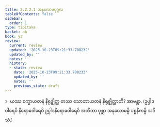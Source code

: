 ```yaml
---
title: 2.2.2.1 အနုလောမပုဂ္ဂလ
tableOfContents: false
sidebar:
  order: 1
type: tipitaka
basket: ab
book: y3
review:
  current: review
  updated: '2025-10-23T09:21:33.788232'
  updated_by: ''
  notes: ''
  history:
  - state: review
    date: '2025-10-23T09:21:33.788232'
    updated_by: ''
    notes: ''
    previous_state: draft
---
```



<ReviewStatus review={frontmatter.review} showDetails={true} />

<HypothesisAnnotation frontmatter={frontmatter} />

<DynamicBreadcrumb />

<Division number="132" book="y3" e="ch" v="33" p="136">

<Paragraph number="1131" book="y3">
»  ယဿ စက္ခာယတနံ နိရုဇ္ဈိတ္ထ တဿ သောတာယတနံ နိရုဇ္ဈိတ္ထာတိ?
</Paragraph>

<Paragraph number="1132" book="y3">
အာမန္တာ. (ဥပ္ပါဒဝါရေပိ နိရောဓဝါရေပိ ဥပ္ပါဒနိရောဓဝါရေပိ အတီတာ ပုစ္ဆာ အနုလောမမ္ပိ ပစ္စနီကမ္ပိ သဒိသံ.)
</Paragraph>
</Division>